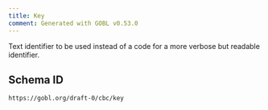 ```yaml
---
title: Key
comment: Generated with GOBL v0.53.0
---
```


Text identifier to be used instead of a code for a more verbose but readable identifier.

## Schema ID

`https://gobl.org/draft-0/cbc/key`

